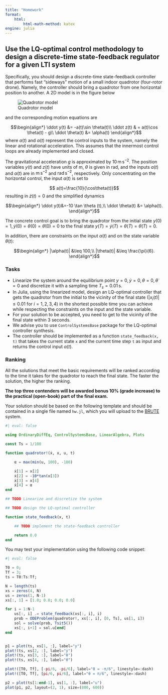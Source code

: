 ```yaml
---
title: "Homework"
format:
    html:
        html-math-method: katex
engine: julia
---
```


## Use the LQ-optimal control methodology to design a discrete-time state-feedback regulator for a given LTI system

Specifically, you should design a discrete-time state-feedback controller that performs fast "sideways" motion of a small indoor quadrotor (four-rotor drone). Namely, the controller should bring a quadrotor from one horizontal position to another. A 2D model is in the figure below

![Quadrotor model](figures/2d_quadrotor_rotated.svg)

and the corresponding motion equations are

$$\begin{align*}
 \ddot y(t) &= -a(t)\sin \theta(t)\\
 \ddot z(t) & = a(t)\cos \theta(t) - g\\
 \ddot \theta(t) &= \alpha(t)
\end{align*}$$
where $a(t)$ and $\alpha(t)$ represent the control inputs to the system, namely the linear and rotational acceleration. This assumes that the innermost control loops are already implemented and closed.

The gravitational acceleration $g$ is approximated by $10\,\text{m}\,\text{s}^{-2}$. The position variables $y(t)$ and $z(t)$ have units of m, $\theta$ is given in rad, and the inputs $a(t)$ and $\alpha(t)$ are in $\text{m}\,\text{s}^{-2}$ and $\text{rad}\,\text{s}^{-2}$, respectively. Only concentrating on the horizontal control, the input $a(t)$ is set to

$$ a(t)=\frac{10}{\cos\theta(t)}$$
resulting in $\dot z(t)=0$ and the simplified dynamics

$$\begin{align*}
\ddot y(t)&=-10 \tan \theta (t),\\
\ddot \theta(t) &= \alpha(t). 
\end{align*}$$


The concrete control goal is to bring the quadrotor from the initial state $y(0)=1,\,\dot y(0)=\theta(0)=\dot \theta(0)=0$ to the final state $y(T) = \dot y(T)=\theta(T)=\dot \theta(T)=0$.

In addition, there are constraints on the input $\alpha(t)$ and on the state variable $\theta(t)$:

$$\begin{align*}
 |\alpha(t)| &\leq 100,\\
 |\theta(t)| &\leq \frac{\pi}{6}.
\end{align*}$$

### Tasks
- Linearize the system around the equilibrium point $y=0,\,\dot y=0,\,\theta=0,\,\dot \theta=0$ and discretize it with a sampling time $T_s=0.01\,\text{s}$.
- In Julia, using the linearized model, design an LQ-optimal controller that gets the quadrotor from the initial to the vicinity of the final state ($\lvert x_i(t) \rvert \leq 0.01$ for $i=1,2,3,4$) in the shortest possible time you can achieve while respecting the constraints on the input and the state variable.
- For your solution to be accepted, you need to get to the vicinity of the final state within 3 seconds.
- We advise you to use `ControlSystemsBase` package for the LQ-optimal controller synthesis.
- The controller should be implemented as a function `state_feedback(x, t)` that takes the current state `x` and the current time step `t` as input and returns the control input $\alpha(t)$.



::: {.callout-note}
### Ranking
All the solutions that meet the basic requirements will be ranked according to the time it takes for the quadrotor to reach the final state. The faster the solution, the higher the ranking.

**The top three contenders will be awarded bonus 10% (grade increase) to the practical (open-book) part of the final exam.**

:::

Your solution should be based on the following template and should be contained in a single file named `hw.jl`, which you will upload to the [BRUTE](https://cw.felk.cvut.cz/brute) system.

```julia
#| eval: false

using OrdinaryDiffEq, ControlSystemsBase, LinearAlgebra, Plots

const Ts = 1/100

function quadrotor!(ẋ, x, u, t)

    α = max(min(u, 100), -100)

    ẋ[1] = x[2]
    ẋ[2] = -10*tan(x[3])
    ẋ[3] = x[4]
    ẋ[4] = α
end

## TODO Linearize and discretize the system

## TODO design the LQ-optimal controller

function state_feedback(x, t)

    ## TODO implement the state-feedback controller 

    return 0.0
end

```

You may test your implementation using the following code snippet:

```julia
#| eval: false

T0 = 0;
Tf = 3;
ts = T0:Ts:Tf;

N = length(ts)
xs = zeros(4, N)
us = zeros(1, N-1)
xs[:, 1] = [1.0; 0.0; 0.0; 0.0]

for i = 1:N-1
    us[:, i] .= state_feedback(xs[:, i], i)
    prob = ODEProblem(quadrotor!, xs[:, i], [0, Ts], us[1, i])
    sol = solve(prob, Tsit5())
    xs[:, i+1] = sol.u[end]
end


p1 = plot(ts, xs[1, :], label="y")
plot!(ts, xs[2, :], label="ẏ")
plot!(ts, xs[3, :], label="θ")
plot!(ts, xs[4, :], label="θ̇")

plot!([T0, Tf], [-pi/6, -pi/6], label="θ = -π/6", linestyle=:dash)
plot!([T0, Tf], [pi/6, pi/6], label="θ = π/6", linestyle=:dash)

p2 = plot(ts[1:end-1], us[1, :], label="u")
plot(p1, p2, layout=(2, 1), size=(800, 600))
```